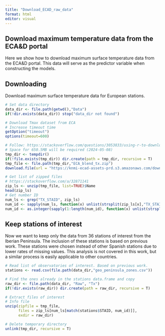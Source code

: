 ```yaml
---
title: "Download_ECAD_raw_data"
format: html
editor: visual
---
```


## Download maximum temperature data from the ECA&D portal

Here we show how to download maximum surface temperature data from the ECA&D portal. This data will serve as the predictor variable when constructing the models.

## Downloading

Download maximum surface temperature data for European stations.

```r

# Set data directory
data_dir <- file.path(getwd(),"Data")
if(!dir.exists(data_dir)) stop("data_dir not found")

# Download Tmax dataset from ECA
# Increase timeout time
getOption("timeout")
options(timeout=600)

# Follow: https://stackoverflow.com/questions/3053833/using-r-to-download-zipped-data-file-extract-and-import-data
# Space for 650.5MB will be required (2024-05-08)
tmp_dir <- tempdir()
if(!file.exists(tmp_dir)) dir.create(path = tmp_dir, recursive = T)
tmp_file <- file.path(tmp_dir,"ECA_blend_tx.zip")
download.file(url = "https://knmi-ecad-assets-prd.s3.amazonaws.com/download/ECA_blend_tx.zip", destfile = tmp_file)

# Get list of zipped files
# https://stackoverflow.com/a/32871141
zip_ls <- unzip(tmp_file, list=TRUE)$Name
head(zip_ls)
# Get number ID
num_ls <- grep("TX_STAID", zip_ls)
num_id <- sapply(num_ls, function(x) unlist(strsplit(zip_ls[x],"TX_STAID")[[1]][2]))
num_id <- as.integer(sapply(1:length(num_id), function(x) unlist(strsplit(num_id[x],".txt")[[1]][1])))

```

## Keep stations of interest

Now we want to keep only the data from 36 stations of interest from the Iberian Peninsula. The inclusion of these stations is based on previous work. These stations were chosen instead of other Spanish stations due to lower rates of missing values. This analysis is not covered in this work, but a similar process is easily applicable to other countries.

```r

# Read list of observatories of interest. Based on previous work.
stations <- read.csv(file.path(data_dir,"geo_peninsula_zones.csv"))

# Find the ones already in the stations data.frame and copy
raw_dir <- file.path(data_dir, "Raw", "Tx")
if(!dir.exists(raw_dir)) dir.create(path = raw_dir, recursive = T)

# Extract files of interest
# Info file
unzip(zipfile = tmp_file,
      files = zip_ls[num_ls[match(stations$STAID, num_id)]],
      exdir = raw_dir)

# Delete temporary directory
unlink(tmp_dir, recursive = T)
```
